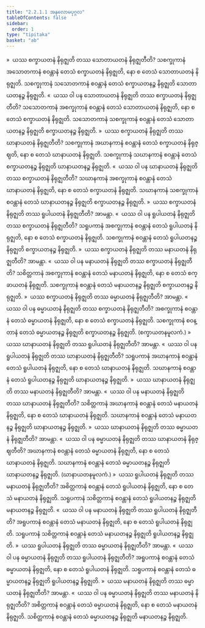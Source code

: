 ```yaml
---
title: "2.2.1.1 အနုလောမပုဂ္ဂလ"
tableOfContents: false
sidebar:
  order: 1
type: "tipitaka"
basket: "ab"
---
```



<DynamicBreadcrumb />

<Division number="120">

<Paragraph number="1054">
»  ယဿ စက္ခာယတနံ နိရုဇ္ဈတိ တဿ သောတာယတနံ နိရုဇ္ဈတီတိ?
</Paragraph>

<Paragraph number="1055">
သစက္ခုကာနံ အသောတကာနံ စဝန္တာနံ တေသံ စက္ခာယတနံ နိရုဇ္ဈတိ, နော စ တေသံ သောတာယတနံ နိရုဇ္ဈတိ. သစက္ခုကာနံ သသောတကာနံ စဝန္တာနံ တေသံ စက္ခာယတနဉ္စ နိရုဇ္ဈတိ သောတာယတနဉ္စ နိရုဇ္ဈတိ.
</Paragraph>

<Paragraph number="1056">
«  ယဿ ဝါ ပန သောတာယတနံ နိရုဇ္ဈတိ တဿ စက္ခာယတနံ နိရုဇ္ဈတီတိ?
</Paragraph>

<Paragraph number="1057">
သသောတကာနံ အစက္ခုကာနံ စဝန္တာနံ တေသံ သောတာယတနံ နိရုဇ္ဈတိ, နော စ တေသံ စက္ခာယတနံ နိရုဇ္ဈတိ. သသောတကာနံ သစက္ခုကာနံ စဝန္တာနံ တေသံ သောတာယတနဉ္စ နိရုဇ္ဈတိ စက္ခာယတနဉ္စ နိရုဇ္ဈတိ.
</Paragraph>

<Paragraph number="1058">
»  ယဿ စက္ခာယတနံ နိရုဇ္ဈတိ တဿ ဃာနာယတနံ နိရုဇ္ဈတီတိ?
</Paragraph>

<Paragraph number="1059">
သစက္ခုကာနံ အဃာနကာနံ စဝန္တာနံ တေသံ စက္ခာယတနံ နိရုဇ္ဈတိ, နော စ တေသံ ဃာနာယတနံ နိရုဇ္ဈတိ. သစက္ခုကာနံ သဃာနကာနံ စဝန္တာနံ တေသံ စက္ခာယတနဉ္စ နိရုဇ္ဈတိ ဃာနာယတနဉ္စ နိရုဇ္ဈတိ.
</Paragraph>

<Paragraph number="1060">
«  ယဿ ဝါ ပန ဃာနာယတနံ နိရုဇ္ဈတိ တဿ စက္ခာယတနံ နိရုဇ္ဈတီတိ?
</Paragraph>

<Paragraph number="1061">
သဃာနကာနံ အစက္ခုကာနံ စဝန္တာနံ တေသံ ဃာနာယတနံ နိရုဇ္ဈတိ, နော စ တေသံ စက္ခာယတနံ နိရုဇ္ဈတိ. သဃာနကာနံ သစက္ခုကာနံ စဝန္တာနံ တေသံ ဃာနာယတနဉ္စ နိရုဇ္ဈတိ စက္ခာယတနဉ္စ နိရုဇ္ဈတိ.
</Paragraph>

<Paragraph number="1062">
»  ယဿ စက္ခာယတနံ နိရုဇ္ဈတိ တဿ ရူပါယတနံ နိရုဇ္ဈတီတိ? အာမန္တာ.
</Paragraph>

<Paragraph number="1063">
«  ယဿ ဝါ ပန ရူပါယတနံ နိရုဇ္ဈတိ တဿ စက္ခာယတနံ နိရုဇ္ဈတီတိ?
</Paragraph>

<Paragraph number="1064">
သရူပကာနံ အစက္ခုကာနံ စဝန္တာနံ တေသံ ရူပါယတနံ နိရုဇ္ဈတိ, နော စ တေသံ စက္ခာယတနံ နိရုဇ္ဈတိ. သစက္ခုကာနံ စဝန္တာနံ တေသံ ရူပါယတနဉ္စ နိရုဇ္ဈတိ စက္ခာယတနဉ္စ နိရုဇ္ဈတိ.
</Paragraph>

<Paragraph number="1065">
»  ယဿ စက္ခာယတနံ နိရုဇ္ဈတိ တဿ မနာယတနံ နိရုဇ္ဈတီတိ? အာမန္တာ.
</Paragraph>

<Paragraph number="1066">
«  ယဿ ဝါ ပန မနာယတနံ နိရုဇ္ဈတိ တဿ စက္ခာယတနံ နိရုဇ္ဈတီတိ?
</Paragraph>

<Paragraph number="1067">
သစိတ္တကာနံ အစက္ခုကာနံ စဝန္တာနံ တေသံ မနာယတနံ နိရုဇ္ဈတိ, နော စ တေသံ စက္ခာယတနံ နိရုဇ္ဈတိ. သစက္ခုကာနံ စဝန္တာနံ တေသံ မနာယတနဉ္စ နိရုဇ္ဈတိ စက္ခာယတနဉ္စ နိရုဇ္ဈတိ.
</Paragraph>

<Paragraph number="1068">
»  ယဿ စက္ခာယတနံ နိရုဇ္ဈတိ တဿ ဓမ္မာယတနံ နိရုဇ္ဈတီတိ? အာမန္တာ.
</Paragraph>

<Paragraph number="1069">
«  ယဿ ဝါ ပန ဓမ္မာယတနံ နိရုဇ္ဈတိ တဿ စက္ခာယတနံ နိရုဇ္ဈတီတိ?
</Paragraph>

<Paragraph number="1070">
အစက္ခုကာနံ စဝန္တာနံ တေသံ ဓမ္မာယတနံ နိရုဇ္ဈတိ, နော စ တေသံ စက္ခာယတနံ နိရုဇ္ဈတိ. သစက္ခုကာနံ စဝန္တာနံ တေသံ ဓမ္မာယတနဉ္စ နိရုဇ္ဈတိ စက္ခာယတနဉ္စ နိရုဇ္ဈတိ. (စက္ခာယတနမူလကံ.)
</Paragraph>

</Division>
<Division number="121">

<Paragraph number="1071">
»  ယဿ ဃာနာယတနံ နိရုဇ္ဈတိ တဿ ရူပါယတနံ နိရုဇ္ဈတီတိ? အာမန္တာ.
</Paragraph>

<Paragraph number="1072">
«  ယဿ ဝါ ပန ရူပါယတနံ နိရုဇ္ဈတိ တဿ ဃာနာယတနံ နိရုဇ္ဈတီတိ?
</Paragraph>

<Paragraph number="1073">
သရူပကာနံ အဃာနကာနံ စဝန္တာနံ တေသံ ရူပါယတနံ နိရုဇ္ဈတိ, နော စ တေသံ ဃာနာယတနံ နိရုဇ္ဈတိ. သဃာနကာနံ စဝန္တာနံ တေသံ ရူပါယတနဉ္စ နိရုဇ္ဈတိ ဃာနာယတနဉ္စ နိရုဇ္ဈတိ.
</Paragraph>

<Paragraph number="1074">
»  ယဿ ဃာနာယတနံ နိရုဇ္ဈတိ တဿ မနာယတနံ နိရုဇ္ဈတီတိ? အာမန္တာ.
</Paragraph>

<Paragraph number="1075">
«  ယဿ ဝါ ပန မနာယတနံ နိရုဇ္ဈတိ တဿ ဃာနာယတနံ နိရုဇ္ဈတီတိ?
</Paragraph>

<Paragraph number="1076">
သစိတ္တကာနံ အဃာနကာနံ စဝန္တာနံ တေသံ မနာယတနံ နိရုဇ္ဈတိ, နော စ တေသံ ဃာနာယတနံ နိရုဇ္ဈတိ. သဃာနကာနံ စဝန္တာနံ တေသံ မနာယတနဉ္စ နိရုဇ္ဈတိ ဃာနာယတနဉ္စ နိရုဇ္ဈတိ.
</Paragraph>

<Paragraph number="1077">
»  ယဿ ဃာနာယတနံ နိရုဇ္ဈတိ တဿ ဓမ္မာယတနံ နိရုဇ္ဈတီတိ? အာမန္တာ.
</Paragraph>

<Paragraph number="1078">
«  ယဿ ဝါ ပန ဓမ္မာယတနံ နိရုဇ္ဈတိ တဿ ဃာနာယတနံ နိရုဇ္ဈတီတိ?
</Paragraph>

<Paragraph number="1079">
အဃာနကာနံ စဝန္တာနံ တေသံ ဓမ္မာယတနံ နိရုဇ္ဈတိ, နော စ တေသံ ဃာနာယတနံ နိရုဇ္ဈတိ. သဃာနကာနံ စဝန္တာနံ တေသံ ဓမ္မာယတနဉ္စ နိရုဇ္ဈတိ ဃာနာယတနဉ္စ နိရုဇ္ဈတိ. (ဃာနာယတနမူလကံ.)
</Paragraph>

</Division>
<Division number="122">

<Paragraph number="1080">
»  ယဿ ရူပါယတနံ နိရုဇ္ဈတိ တဿ မနာယတနံ နိရုဇ္ဈတီတိ?
</Paragraph>

<Paragraph number="1081">
အစိတ္တကာနံ စဝန္တာနံ တေသံ ရူပါယတနံ နိရုဇ္ဈတိ, နော စ တေသံ မနာယတနံ နိရုဇ္ဈတိ. သရူပကာနံ သစိတ္တကာနံ စဝန္တာနံ တေသံ ရူပါယတနဉ္စ နိရုဇ္ဈတိ မနာယတနဉ္စ နိရုဇ္ဈတိ.
</Paragraph>

<Paragraph number="1082">
«  ယဿ ဝါ ပန မနာယတနံ နိရုဇ္ဈတိ တဿ ရူပါယတနံ နိရုဇ္ဈတီတိ?
</Paragraph>

<Paragraph number="1083">
အရူပကာနံ စဝန္တာနံ တေသံ မနာယတနံ နိရုဇ္ဈတိ, နော စ တေသံ ရူပါယတနံ နိရုဇ္ဈတိ. သရူပကာနံ သစိတ္တကာနံ စဝန္တာနံ တေသံ မနာယတနဉ္စ နိရုဇ္ဈတိ ရူပါယတနဉ္စ နိရုဇ္ဈတိ.
</Paragraph>

<Paragraph number="1084">
»  ယဿ ရူပါယတနံ နိရုဇ္ဈတိ တဿ ဓမ္မာယတနံ နိရုဇ္ဈတီတိ? အာမန္တာ.
</Paragraph>

<Paragraph number="1085">
«  ယဿ ဝါ ပန ဓမ္မာယတနံ နိရုဇ္ဈတိ တဿ ရူပါယတနံ နိရုဇ္ဈတီတိ?
</Paragraph>

<Paragraph number="1086">
အရူပကာနံ စဝန္တာနံ တေသံ ဓမ္မာယတနံ နိရုဇ္ဈတိ, နော စ တေသံ ရူပါယတနံ နိရုဇ္ဈတိ. သရူပကာနံ စဝန္တာနံ တေသံ ဓမ္မာယတနဉ္စ နိရုဇ္ဈတိ ရူပါယတနဉ္စ နိရုဇ္ဈတိ.
</Paragraph>

</Division>
<Division number="123">

<Paragraph number="1087">
»  ယဿ မနာယတနံ နိရုဇ္ဈတိ တဿ ဓမ္မာယတနံ နိရုဇ္ဈတီတိ? အာမန္တာ.
</Paragraph>

<Paragraph number="1088">
«  ယဿ ဝါ ပန ဓမ္မာယတနံ နိရုဇ္ဈတိ တဿ မနာယတနံ နိရုဇ္ဈတီတိ?
</Paragraph>

<Paragraph number="1089">
အစိတ္တကာနံ စဝန္တာနံ တေသံ ဓမ္မာယတနံ နိရုဇ္ဈတိ, နော စ တေသံ မနာယတနံ နိရုဇ္ဈတိ. သစိတ္တကာနံ စဝန္တာနံ တေသံ ဓမ္မာယတနဉ္စ နိရုဇ္ဈတိ မနာယတနဉ္စ နိရုဇ္ဈတိ.
</Paragraph>
</Division>